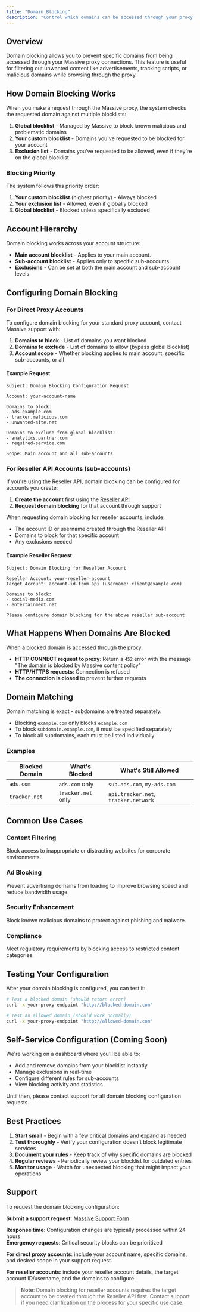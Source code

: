 ```yaml
---
title: "Domain Blocking"
description: "Control which domains can be accessed through your proxy connections with custom blocklists and exclusions."
---
```


## Overview

Domain blocking allows you to prevent specific domains from being accessed through your Massive proxy connections. This feature is useful for filtering out unwanted content like advertisements, tracking scripts, or malicious domains while browsing through the proxy.

## How Domain Blocking Works

When you make a request through the Massive proxy, the system checks the requested domain against multiple blocklists:

1. **Global blocklist** - Managed by Massive to block known malicious and problematic domains
2. **Your custom blocklist** - Domains you've requested to be blocked for your account
3. **Exclusion list** - Domains you've requested to be allowed, even if they're on the global blocklist

### Blocking Priority

The system follows this priority order:

1. **Your custom blocklist** (highest priority) - Always blocked
2. **Your exclusion list** - Allowed, even if globally blocked
3. **Global blocklist** - Blocked unless specifically excluded

## Account Hierarchy

Domain blocking works across your account structure:

- **Main account blocklist** - Applies to your main account.
- **Sub-account blocklist** - Applies only to specific sub-accounts
- **Exclusions** - Can be set at both the main account and sub-account levels

## Configuring Domain Blocking

### For Direct Proxy Accounts

To configure domain blocking for your standard proxy account, contact Massive support with:

1. **Domains to block** - List of domains you want blocked
2. **Domains to exclude** - List of domains to allow (bypass global blocklist)
3. **Account scope** - Whether blocking applies to main account, specific sub-accounts, or all

#### Example Request

```
Subject: Domain Blocking Configuration Request

Account: your-account-name

Domains to block:
- ads.example.com
- tracker.malicious.com
- unwanted-site.net

Domains to exclude from global blocklist:
- analytics.partner.com
- required-service.com

Scope: Main account and all sub-accounts
```

### For Reseller API Accounts (sub-accounts)

If you're using the Reseller API, domain blocking can be configured for accounts you create:

1. **Create the account** first using the [Reseller API](../reseller-api-reference/create-new-account)
2. **Request domain blocking** for that account through support

When requesting domain blocking for reseller accounts, include:

- The account ID or username created through the Reseller API
- Domains to block for that specific account
- Any exclusions needed

#### Example Reseller Request

```
Subject: Domain Blocking for Reseller Account

Reseller Account: your-reseller-account
Target Account: account-id-from-api (username: client@example.com)

Domains to block:
- social-media.com
- entertainment.net

Please configure domain blocking for the above reseller sub-account.
```

## What Happens When Domains Are Blocked

When a blocked domain is accessed through the proxy:

- **HTTP CONNECT request to proxy**: Return a `452` error with the message "The domain is blocked by Massive content policy"
- **HTTP/HTTPS requests**: Connection is refused
- **The connection is closed** to prevent further requests

## Domain Matching

Domain matching is exact - subdomains are treated separately:

- Blocking `example.com` only blocks `example.com`
- To block `subdomain.example.com`, it must be specified separately
- To block all subdomains, each must be listed individually

### Examples

| Blocked Domain | What's Blocked     | What's Still Allowed                 |
| -------------- | ------------------ | ------------------------------------ |
| `ads.com`      | `ads.com` only     | `sub.ads.com`, `my-ads.com`          |
| `tracker.net`  | `tracker.net` only | `api.tracker.net`, `tracker.network` |

## Common Use Cases

### Content Filtering

Block access to inappropriate or distracting websites for corporate environments.

### Ad Blocking

Prevent advertising domains from loading to improve browsing speed and reduce bandwidth usage.

### Security Enhancement

Block known malicious domains to protect against phishing and malware.

### Compliance

Meet regulatory requirements by blocking access to restricted content categories.

## Testing Your Configuration

After your domain blocking is configured, you can test it:

```bash
# Test a blocked domain (should return error)
curl -x your-proxy-endpoint "http://blocked-domain.com"

# Test an allowed domain (should work normally)  
curl -x your-proxy-endpoint "http://allowed-domain.com"
```

## Self-Service Configuration (Coming Soon)

We're working on a dashboard where you'll be able to:

- Add and remove domains from your blocklist instantly
- Manage exclusions in real-time
- Configure different rules for sub-accounts
- View blocking activity and statistics

Until then, please contact support for all domain blocking configuration requests.

## Best Practices

1. **Start small** - Begin with a few critical domains and expand as needed
2. **Test thoroughly** - Verify your configuration doesn't block legitimate services
3. **Document your rules** - Keep track of why specific domains are blocked
4. **Regular reviews** - Periodically review your blocklist for outdated entries
5. **Monitor usage** - Watch for unexpected blocking that might impact your operations

## Support

To request the domain blocking configuration:

**Submit a support request**: [Massive Support Form](https://forms.fillout.com/t/p8dRqBYs58us)

**Response time**: Configuration changes are typically processed within 24 hours\
**Emergency requests**: Critical security blocks can be prioritized

**For direct proxy accounts**: include your account name, specific domains, and desired scope in your support request.

**For reseller accounts**: include your reseller account details, the target account ID/username, and the domains to configure.

> **Note**: Domain blocking for reseller accounts requires the target account to be created through the Reseller API first. Contact support if you need clarification on the process for your specific use case.